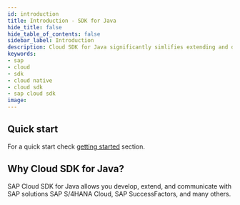 ```yaml
---
id: introduction
title: Introduction - SDK for Java
hide_title: false
hide_table_of_contents: false
sidebar_label: Introduction
description: Cloud SDK for Java significantly simlifies extending and developing application with SAP Cloud Platform
keywords:
- sap
- cloud
- sdk
- cloud native
- cloud sdk
- sap cloud sdk
image:
---
```


<MvnBadge />

<!--
:::success Cloud SDK customer survey
Please, take our [survey](https://sapinsights.eu.qualtrics.com/jfe/form/SV_0pUmWpCadpoLhyZ) to help future development of Cloud SDK. Thanks in advance for valuable feedback!
:::
-->

## Quick start  ##

For a quick start check [getting started](getting-started ) section.

## Why Cloud SDK for Java? ##

SAP Cloud SDK for Java allows you develop, extend, and communicate with SAP solutions SAP S/4HANA Cloud, SAP
SuccessFactors, and many others.
